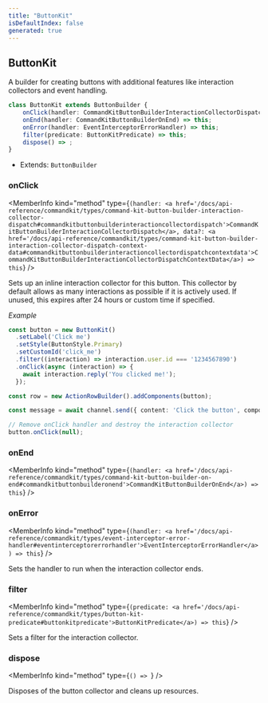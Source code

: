 ```yaml
---
title: "ButtonKit"
isDefaultIndex: false
generated: true
---
```



<!-- This file was generated from the CommandKit source. Do not modify. Instead, re-run the "docgen" script -->


## ButtonKit

<GenerationInfo sourceFile="packages/commandkit/src/components/v1/button/ButtonKit.ts" sourceLine="64" packageName="commandkit" />

A builder for creating buttons with additional features like interaction collectors and event handling.

```ts title="Signature"
class ButtonKit extends ButtonBuilder {
    onClick(handler: CommandKitButtonBuilderInteractionCollectorDispatch, data?: CommandKitButtonBuilderInteractionCollectorDispatchContextData) => this;
    onEnd(handler: CommandKitButtonBuilderOnEnd) => this;
    onError(handler: EventInterceptorErrorHandler) => this;
    filter(predicate: ButtonKitPredicate) => this;
    dispose() => ;
}
```
* Extends: <code>ButtonBuilder</code>



<div className="members-wrapper">

### onClick

<MemberInfo kind="method" type={`(handler: <a href='/docs/api-reference/commandkit/types/command-kit-button-builder-interaction-collector-dispatch#commandkitbuttonbuilderinteractioncollectordispatch'>CommandKitButtonBuilderInteractionCollectorDispatch</a>, data?: <a href='/docs/api-reference/commandkit/types/command-kit-button-builder-interaction-collector-dispatch-context-data#commandkitbuttonbuilderinteractioncollectordispatchcontextdata'>CommandKitButtonBuilderInteractionCollectorDispatchContextData</a>) => this`}   />

Sets up an inline interaction collector for this button. This collector by default allows as many interactions as possible if it is actively used.
If unused, this expires after 24 hours or custom time if specified.



*Example*

```ts
const button = new ButtonKit()
  .setLabel('Click me')
  .setStyle(ButtonStyle.Primary)
  .setCustomId('click_me')
  .filter((interaction) => interaction.user.id === '1234567890')
  .onClick(async (interaction) => {
    await interaction.reply('You clicked me!');
  });

const row = new ActionRowBuilder().addComponents(button);

const message = await channel.send({ content: 'Click the button', components: [row] });

// Remove onClick handler and destroy the interaction collector
button.onClick(null);
```
### onEnd

<MemberInfo kind="method" type={`(handler: <a href='/docs/api-reference/commandkit/types/command-kit-button-builder-on-end#commandkitbuttonbuilderonend'>CommandKitButtonBuilderOnEnd</a>) => this`}   />


### onError

<MemberInfo kind="method" type={`(handler: <a href='/docs/api-reference/commandkit/types/event-interceptor-error-handler#eventinterceptorerrorhandler'>EventInterceptorErrorHandler</a>) => this`}   />

Sets the handler to run when the interaction collector ends.
### filter

<MemberInfo kind="method" type={`(predicate: <a href='/docs/api-reference/commandkit/types/button-kit-predicate#buttonkitpredicate'>ButtonKitPredicate</a>) => this`}   />

Sets a filter for the interaction collector.
### dispose

<MemberInfo kind="method" type={`() => `}   />

Disposes of the button collector and cleans up resources.


</div>
